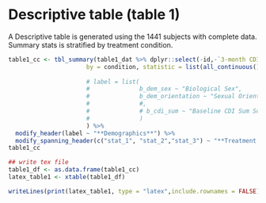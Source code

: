 # Descriptive table (table 1)

A Descriptive table is generated using the 1441 subjects with complete data. Summary stats is stratified by treatment condition.
```r
table1_cc <- tbl_summary(table1_dat %>% dplyr::select(-id,-`3-month CDI mean score`),
                      by = condition, statistic = list(all_continuous() ~ "{mean} ({sd})",
                                                                        all_categorical() ~ "{n} ({p}%)"), digits = all_continuous() ~ 2,
                      # label = list(
                      #              b_dem_sex ~ "Biological Sex",
                      #              b_dem_orientation ~ "Sexual Orientation"
                      #              #,
                      #              # b_cdi_sum ~ "Baseline CDI Sum Score (0-24)"
                      #              )
                      ) %>%
  modify_header(label ~ "**Demographics**") %>%
  modify_spanning_header(c("stat_1", "stat_2","stat_3") ~ "**Treatment Received**")
table1_cc

## write tex file
table1_df <- as.data.frame(table1_cc)
latex_table1 <- xtable(table1_df)

writeLines(print(latex_table1, type = "latex",include.rownames = FALSE), paste0("table1_df_",Sys.Date(),".tex"))
```
